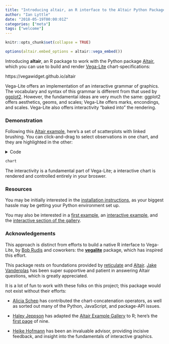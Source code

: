 ```yaml
---
title: "Introducing altair, an R interface to the Altair Python Package"
author: "Ian Lyttle"
date: "2018-05-19T00:00:01Z" 
categories: ["meta"]
tags: ["welcome"]
---
```


```r
knitr::opts_chunk$set(collapse = TRUE)

options(altair.embed_options = altair::vega_embed())
```


Introducing **altair**, an R package to work with the Python package [Altair](https://altair-viz.github.io/), which you can use to build and render [Vega-Lite](https://vega.github.io/vega-lite/) chart-specifications: 

https://vegawidget.github.io/altair 

Vega-Lite offers an implementation of an interactive grammar of graphics. The vocabulary and syntax of this grammar is different from that used by [ggplot2](http://ggplot2.tidyverse.org/). However, the fundamental ideas are very much the same: ggplot2 offers aesthetics, geoms, and scales; Vega-Lite offers marks, encondings, and scales. Vega-Lite also offers interactivity "baked into" the rendering.

### Demonstration

Following this [Altair example](https://altair-viz.github.io/user_guide/selections.html), here's a set of scatterplots with linked brushing. You can click-and-drag to select observations in one chart, and they are highlighted in the other:

<details>
<summary>Code</summary>
```r
library("altair")

vega_data <- import_vega_data()

brush <- alt$selection_interval()

chart_mpg <-
  alt$Chart()$
  mark_point()$
  encode(
    x = "Horsepower:Q",
    y = "Miles_per_Gallon:Q",
    color = alt$condition(brush, "Origin:N", alt$value("lightgray"))
  )$
  properties(selection = brush, width = 250, height = 250) 

chart_disp <- 
  chart_mpg$encode(
    x = "Displacement:Q"
  )

chart <- 
  (chart_mpg | chart_disp)$
  properties(
    data = r_to_py(vega_data$cars()),
    title = "Linked-Brush Scatterplot"
  )
```
</details>

```r
chart
```

The interactivity is a fundamental part of Vega-Lite; a interactive chart is rendered and controlled entirely in your broswer.


### Resources

You may be initially interested in the [installation instructions](https://vegawidget.github.io/altair/articles/installation.html), as your biggest hassle may be getting your Python environment set up. 

You may also be interested in a [first example](https://vegawidget.github.io/altair/articles/first-example.html), an [interactive example](https://vegawidget.github.io/altair/articles/interactive.html), and the [interactive section of the gallery](https://vegawidget.github.io/altair/articles/example-gallery-08-interactive-charts.html). 

### Acknowledgements

This approach is distinct from efforts to build a native R interface to Vega-Lite, by [Bob Rudis](https://github.com/hrbrmstr/hrbrmstr) and coworkers: the [**vegalite**](https://github.com/hrbrmstr/vegalite) package, which has inspired this effort.

This package rests on foundations provided by [reticulate](https://rstudio.github.io/reticulate/) and [Altair](https://altair-viz.github.io/). [Jake Vanderplas](https://github.com/jakevdp) has been super supportive and patient in answering Altair questions, which is greatly appreciated.  

It is a lot of fun to work with these folks on this project; this package would not exist without their efforts:

 - [Alicia Schep](https://github.com/AliciaSchep) has contributed the chart-concatenation operators, as well as sorted out many of the Python, JavaScript, and package-API issues.

 - [Haley Jeppson](https://github.com/haleyjeppson) has adapted the [Altair Example Gallery](https://altair-viz.github.io/gallery/index.html#) to R; here's the [first page](https://vegawidget.github.io/altair/articles/example-gallery-01-simple.html) of nine.

 - [Heike Hofmann](https://github.com/heike) has been an invaluable advisor, providing incisive feedback, and insight into the fundamentals of interactive graphics.


